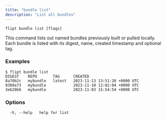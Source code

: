 ```yaml
---
title: "bundle list"
description: "List all bundles"
---
```


```
flipt bundle list [flags]
```

This command lists out named bundles previously built or pulled locally.
Each bundle is listed with its digest, name, created timestamp and optional tag.

### Examples

```
$ flipt bundle list
DIGEST    REPO       TAG      CREATED
8a70b2c   mybundle   latest   2023-11-13 13:51:20 +0000 UTC
9388e73   mybundle            2023-11-10 12:02:04 +0000 UTC
3e628b6   mybundle            2023-11-03 15:54:54 +0000 UTC
```

### Options

```
  -h, --help   help for list
```
